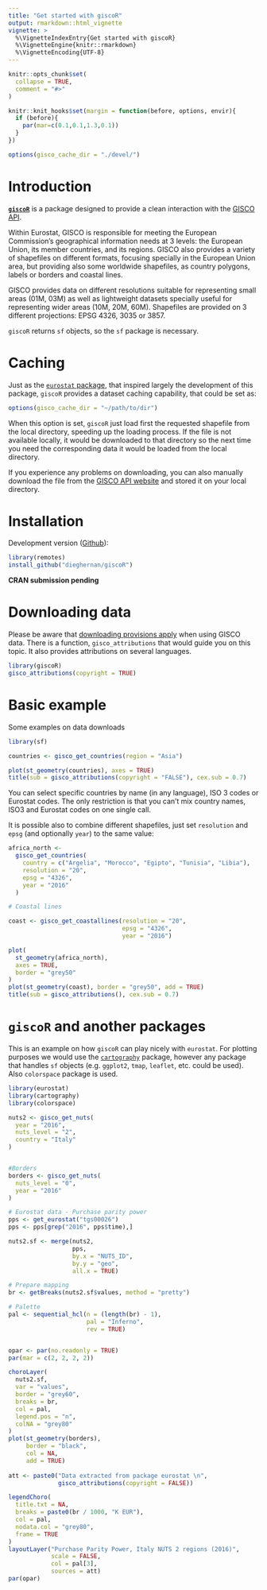 ```yaml
---
title: "Get started with giscoR"
output: rmarkdown::html_vignette
vignette: >
  %\VignetteIndexEntry{Get started with giscoR}
  %\VignetteEngine{knitr::rmarkdown}
  %\VignetteEncoding{UTF-8}
---
```


```r
knitr::opts_chunk$set(
  collapse = TRUE,
  comment = "#>"
)

knitr::knit_hooks$set(margin = function(before, options, envir){
  if (before){
    par(mar=c(0.1,0.1,1.3,0.1))
  } 
})

options(gisco_cache_dir = "./devel/")

```


# Introduction

[**`giscoR`**](https://dieghernan.github.io/giscoR/) is a package designed to provide a clean interaction with the [GISCO API](https://gisco-services.ec.europa.eu/distribution/v2/). 

Within Eurostat, GISCO is responsible for meeting the European Commission's geographical information needs at 3 levels: the European Union, its member countries, and its regions. GISCO also provides a variety of shapefiles on different formats, focusing specially in the European Union area, but providing also some worldwide shapefiles, as country polygons, labels or borders and coastal lines.

GISCO provides data on different resolutions suitable for representing small areas (01M, 03M) as well as lightweight datasets specially useful for representing wider areas (10M, 20M, 60M). Shapefiles are provided on 3 different projections: EPSG 4326, 3035 or 3857. 

`giscoR` returns `sf` objects, so the `sf` package is necessary.

# Caching

Just as the [`eurostat` package](http://ropengov.github.io/eurostat/), that inspired largely the development of this package, `giscoR` provides a dataset caching capability, that could be set as:

```r
options(gisco_cache_dir = "~/path/to/dir")
```

When this option is set, `giscoR` just load first the requested shapefile from the local directory, speeding up the loading process. If the file is not available locally, it would be downloaded to that directory so the next time you need the corresponding data it would be loaded from the local directory. 

If you experience any problems on downloading, you can also manually download the file from the [GISCO API website](https://gisco-services.ec.europa.eu/distribution/v2/) and stored it on your local directory.


# Installation

Development version ([Github](https://github.com/dieghernan/giscoR/)):

```r
library(remotes)
install_github("dieghernan/giscoR")
```

**CRAN submission pending**


# Downloading data

Please be aware that [downloading provisions apply](https://ec.europa.eu/eurostat/web/gisco/geodata) when using GISCO data. There is a function, `gisco_attributions` that would guide you on this topic. It also provides attributions on several languages.

```r
library(giscoR)
gisco_attributions(copyright = TRUE)

```

# Basic example

Some examples on data downloads

```r

library(sf)

countries <- gisco_get_countries(region = "Asia")

plot(st_geometry(countries), axes = TRUE)
title(sub = gisco_attributions(copyright = "FALSE"), cex.sub = 0.7)
```


You can select specific countries by name (in any language), ISO 3 codes or Eurostat codes. The only restriction is that you can't mix country names, ISO3 and Eurostat codes on one single call.

It is possible also to combine different shapefiles, just set `resolution` and `epsg` (and optionally `year`) to the same value:


```r

africa_north <-
  gisco_get_countries(
    country = c("Argelia", "Morocco", "Egipto", "Tunisia", "Libia"),
    resolution = "20",
    epsg = "4326",
    year = "2016"
  )

# Coastal lines

coast <- gisco_get_coastallines(resolution = "20",
                                epsg = "4326",
                                year = "2016")

plot(
  st_geometry(africa_north),
  axes = TRUE,
  border = "grey50"
)
plot(st_geometry(coast), border = "grey50", add = TRUE)
title(sub = gisco_attributions(), cex.sub = 0.7)
```

# `giscoR` and another packages

This is an example on how `giscoR` can play nicely with `eurostat`. For plotting purposes we would use the [`cartography`](https://riatelab.github.io/cartography/docs/index.html) package, however any package that handles `sf` objects (e.g. `ggplot2`, `tmap`, `leaflet`, etc. could be used). Also `colorspace` package is used.

```r
library(eurostat)
library(cartography)
library(colorspace)

nuts2 <- gisco_get_nuts(
  year = "2016",
  nuts_level = "2",
  country = "Italy"
)


#Borders
borders <- gisco_get_nuts(
  nuts_level = "0",
  year = "2016"
)

# Eurostat data - Purchase parity power
pps <- get_eurostat("tgs00026")
pps <- pps[grep("2016", pps$time),]

nuts2.sf <- merge(nuts2,
                  pps,
                  by.x = "NUTS_ID",
                  by.y = "geo",
                  all.x = TRUE)

# Prepare mapping
br <- getBreaks(nuts2.sf$values, method = "pretty")

# Palette
pal <- sequential_hcl(n = (length(br) - 1),
                      pal = "Inferno",
                      rev = TRUE)


opar <- par(no.readonly = TRUE)
par(mar = c(2, 2, 2, 2))

choroLayer(
  nuts2.sf,
  var = "values",
  border = "grey60",
  breaks = br,
  col = pal,
  legend.pos = "n",
  colNA = "grey80"
)
plot(st_geometry(borders),
     border = "black",
     col = NA,
     add = TRUE)
     
att <- paste0("Data extracted from package eurostat \n",
              gisco_attributions(copyright = FALSE))

legendChoro(
  title.txt = NA,
  breaks = paste0(br / 1000, "K EUR"),
  col = pal,
  nodata.col = "grey80",
  frame = TRUE
)
layoutLayer("Purchase Parity Power, Italy NUTS 2 regions (2016)",
            scale = FALSE,
            col = pal[3],
            sources = att)
par(opar)

```

